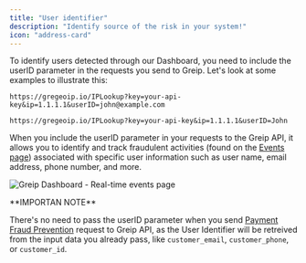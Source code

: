 ```yaml
---
title: "User identifier"
description: "Identify source of the risk in your system!"
icon: "address-card"
---
```


To identify users detected through our Dashboard, you need to include the ﻿userID parameter in the requests you send to Greip. Let's look at some examples to illustrate this:

```
https://gregeoip.io/IPLookup?key=your-api-key&ip=1.1.1.1&userID=john@example.com
```

```
https://gregeoip.io/IPLookup?key=your-api-key&ip=1.1.1.1&userID=John
```

When you include the userID parameter in your requests to the Greip API, it allows you to identify and track fraudulent activities (found on the [Events page](https://dashboard.greip.io/events)) associated with specific user information such as user name, email address, phone number, and more.

<Frame caption="Greip Dashboard - Real-time events page">

![Greip Dashboard - Real-time events page](/images/events-user-id.png)

</Frame>

<Warning>
**IMPORTAN NOTE**

There's no need to pass the userID parameter when you send [Payment Fraud Prevention](/api-reference/endpoint/scoring/payment) request to Greip API, as the User Identifier will be retreived from the input data you already pass, like `customer_email`, `customer_phone`, or `customer_id`.

</Warning>
